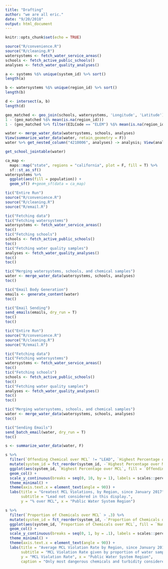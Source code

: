 ```yaml
---
title: "Drafting"
author: "we are all eric."
date: "9/20/2018"
output: html_document
---
```


```r
knitr::opts_chunk$set(echo = TRUE)
```

```r
source("R/convenience.R")
source("R/cleaning.R")
watersystems <- fetch_water_service_areas()
schools <- fetch_active_public_schools()
analyses <- fetch_water_quality_analyses()
```

```r
a <- systems %$% unique(system_id) %>% sort()
length(a)

b <- watersystems %$% unique(region_id) %>% sort()
length(b)

d <- intersect(a, b)
length(d)
```
```r
geo_matched <- geo_join(schools, watersystems, 'Longitude', 'Latitude')
1 - (geo_matched %$% mean(is.na(region_id)))
1 - (geo_matched %>% filter(EILCode == "ELEM") %$% mean(is.na(region_id)))
```
```r
water <- merge_water_data(watersystems, schools, analyses)
View(summarize_water_data(water, retain_geometry = F))
water %>% get_nested_column("4210006", analyses) -> analysis; View(analysis)

get_school_jointable(water)
```




```r
ca_map <- 
  maps::map("state", regions = "california", plot = F, fill = T) %>% 
  sf::st_as_sf()
watersystems %>%
  ggplot(aes(fill = population)) +
  geom_sf() #+geom_sf(data = ca_map)
```

```r
tic("Entire Run")
source("R/convenience.R")
source("R/cleaning.R")
source("R/email.R")

tic("Fetching data")
tic("Fetching watersystems")
watersystems <- fetch_water_service_areas()
toc()
tic("Fetching schools")
schools <- fetch_active_public_schools()
toc()
tic("Fetching water quality samples")
analyses <- fetch_water_quality_analyses()
toc()
toc()

tic("Merging watersystems, schools, and chemical samples")
water <- merge_water_data(watersystems, schools, analyses)
toc()

tic("Email Body Generation")
emails <- generate_content(water)
toc()

tic("Email Sending")
send_emails(emails, dry_run = T)
toc()
toc()
```

```r
tic("Entire Run")
source("R/convenience.R")
source("R/cleaning.R")
source("R/email.R")

tic("Fetching data")
tic("Fetching watersystems")
watersystems <- fetch_water_service_areas()
toc()
tic("Fetching schools")
schools <- fetch_active_public_schools()
toc()
tic("Fetching water quality samples")
analyses <- fetch_water_quality_analyses()
toc()
toc()

tic("Merging watersystems, schools, and chemical samples")
water <- merge_water_data(watersystems, schools, analyses)
toc()

tic("Sending Emails")
send_batch_email(water, dry_run = T)
toc()
```

```r
s <- summarize_water_data(water, F)

s %>% 
  filter(`Offending Chemical over MCL` != "LEAD", `Highest Percentage over MCL` > 0, `Highest Percentage over MCL` < 1500) %>%
  mutate(system_id = fct_reorder(system_id, -`Highest Percentage over MCL`), `Highest Percentage over MCL` = `Highest Percentage over MCL` / 100) %>%
  ggplot(aes(system_id, `Highest Percentage over MCL`, fill = `Offending Chemical over MCL`)) +
  geom_col() +
  scale_y_continuous(breaks = seq(0, 10, by = 1), labels = scales::percent) +
  theme_minimal() +
  theme(axis.text.x = element_text(angle = 90)) +
  labs(title = "Greatest MCL Violations, by Region, since January 2017",
       subtitle = "Lead not considered in this display.",
       y = "% over MCL", x = "Public Water System Region")

s %>% 
  filter(`Proportion of Chemicals over MCL` > .3) %>%
  mutate(system_id = fct_reorder(system_id, -`Proportion of Chemicals over MCL`)) %>%
  ggplot(aes(system_id, `Proportion of Chemicals over MCL`, fill = `Number of Schools`)) +
  geom_col() +
  scale_y_continuous(breaks = seq(0, 1, by = .1), labels = scales::percent) +
  theme_minimal() +
  theme(axis.text.x = element_text(angle = 90)) +
  labs(title = "Average MCL Violation Rate by Region, since January 2017",
       subtitle = "MCL Violation Rate given by proportion of water samples with results exceeding MCL since January 2017.",
       y = "MCL Violation Rate", x = "Public Water System Region",
       caption = "Only most dangerous chemicals and turbidity considered.")
```


